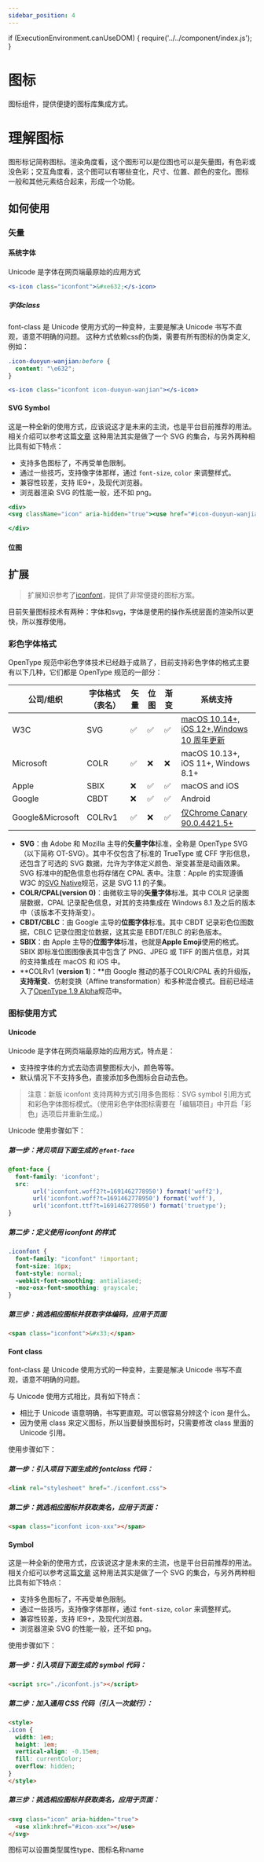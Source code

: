 ```yaml
---
sidebar_position: 4
---
```


if (ExecutionEnvironment.canUseDOM) {
    require('../../component/index.js');
}

# 图标
图标组件，提供便捷的图标库集成方式。

# 理解图标
图形标记简称图标。渲染角度看，这个图形可以是位图也可以是矢量图，有色彩或没色彩；交互角度看，这个图可以有哪些变化，尺寸、位置、颜色的变化。图标
一般和其他元素结合起来，形成一个功能。

## 如何使用

### 矢量

#### 系统字体
Unicode 是字体在网页端最原始的应用方式
```jsx live
<s-icon class="iconfont">&#xe632;</s-icon>
```
##### 字体class
font-class 是 Unicode 使用方式的一种变种，主要是解决 Unicode 书写不直观，语意不明确的问题。
这种方式依赖css的伪类，需要有所有图标的伪类定义,例如：
``` css
.icon-duoyun-wanjian:before {
  content: "\e632";
}
```

```jsx live
<s-icon class="iconfont icon-duoyun-wanjian"></s-icon>
```


#### SVG Symbol
这是一种全新的使用方式，应该说这才是未来的主流，也是平台目前推荐的用法。相关介绍可以参考这篇[文章](https://www.zhangxinxu.com/wordpress/2014/07/introduce-svg-sprite-technology/?spm=a313x.help_detail.1998910419.84.b39d3a81xrWVaX) 这种用法其实是做了一个 SVG 的集合，与另外两种相比具有如下特点：

- 支持多色图标了，不再受单色限制。
- 通过一些技巧，支持像字体那样，通过 `font-size`, `color` 来调整样式。
- 兼容性较差，支持 IE9+，及现代浏览器。
- 浏览器渲染 SVG 的性能一般，还不如 png。

```jsx live
<div>
<svg className="icon" aria-hidden="true"><use href="#icon-duoyun-wanjian"></use></svg>

</div>
```

#### 位图



## 扩展

> 扩展知识参考了[iconfont](https://www.iconfont.cn/)，提供了非常便捷的图标方案。

目前矢量图标技术有两种：字体和svg，字体是使用的操作系统层面的渲染所以更快，所以推荐使用。

### 彩色字体格式
OpenType 规范中彩色字体技术已经趋于成熟了，目前支持彩色字体的格式主要有以下几种，它们都是 OpenType 规范的一部分：

| 公司/组织            | 字体格式（表名） | 矢量 | 位图 | 渐变 | 系统支持                                                                                                             |
|------------------|----------|----|----|----|------------------------------------------------------------------------------------------------------------------|
| W3C              | SVG      | ✅  | ✅  | ✅  | [macOS 10.14+,   iOS 12+,Windows 10 周年更新](https://docs.microsoft.com/zh-cn/windows/win32/direct2d/svg-support)   |
| Microsoft        | COLR     | ✅  | ❌  | ❌  | macOS 10.13+, iOS 11+, Windows 8.1+                                                                              |
| Apple            | SBIX     | ❌  | ✅  | ✅  | macOS and iOS                                                                                                    |
| Google           | CBDT     | ❌  | ✅  | ✅  | Android                                                                                                          |
| Google&Microsoft | COLRv1   | ✅  | ❌  | ✅  | [仅Chrome Canary 90.0.4421.5+](https://github.com/googlefonts/colr-gradients-spec#chromium-skia-freetype-support) |

- **SVG**：由 Adobe 和 Mozilla 主导的**矢量字体**标准，全称是 OpenType SVG（以下简称 OT-SVG）。其中不仅包含了标准的 TrueType 或 CFF 字形信息，还包含了可选的 SVG 数据，允许为字体定义颜色、渐变甚至是动画效果。SVG 标准中的配色信息也将存储在 CPAL 表中。注意：Apple 的实现遵循 W3C 的[SVG Native](https://svgwg.org/specs/svg-native/)规范，这是 SVG 1.1 的子集。
- **COLR/CPAL(**version 0**)**：由微软主导的**矢量字体**标准。其中 COLR 记录图层数据，CPAL 记录配色信息，对其的支持集成在 Windows 8.1 及之后的版本中（该版本不支持渐变）。
- **CBDT/CBLC**：由 Google 主导的**位图字体**标准。其中 CBDT 记录彩色位图数据，CBLC 记录位图定位数据，这其实是 EBDT/EBLC 的彩色版本。
- **SBIX**：由 Apple 主导的**位图字体**标准，也就是**Apple Emoji**使用的格式。SBIX 即标准位图图像表其中包含了 PNG、JPEG 或 TIFF 的图片信息，对其的支持集成在 macOS 和 iOS 中。
- **COLRv1 (**version 1**)：**由 Google 推动的基于COLR/CPAL 表的升级版，**支持渐变**、仿射变换（Affine transformation）和多种混合模式。目前已经进入了[OpenType 1.9 Alpha](https://docs.microsoft.com/zh-cn/typography/opentype/otspec190alpha/ot190alpha)规范中。

### 图标使用方式
#### Unicode
Unicode 是字体在网页端最原始的应用方式，特点是：

- 支持按字体的方式去动态调整图标大小，颜色等等。
- 默认情况下不支持多色，直接添加多色图标会自动去色。

> 注意：新版 iconfont 支持两种方式引用多色图标：SVG symbol 引用方式和彩色字体图标模式。（使用彩色字体图标需要在「编辑项目」中开启「彩色」选项后并重新生成。）

Unicode 使用步骤如下：

#####  第一步：拷贝项目下面生成的 `@font-face`

```css
@font-face {
  font-family: 'iconfont';
  src:
       url('iconfont.woff2?t=1691462778950') format('woff2'),
       url('iconfont.woff?t=1691462778950') format('woff'),
       url('iconfont.ttf?t=1691462778950') format('truetype');
}
```

#####  第二步：定义使用 iconfont 的样式

```css
.iconfont {
  font-family: "iconfont" !important;
  font-size: 16px;
  font-style: normal;
  -webkit-font-smoothing: antialiased;
  -moz-osx-font-smoothing: grayscale;
}
```

#####  第三步：挑选相应图标并获取字体编码，应用于页面

```html
<span class="iconfont">&#x33;</span>
```

#### Font class
font-class 是 Unicode 使用方式的一种变种，主要是解决 Unicode 书写不直观，语意不明确的问题。

与 Unicode 使用方式相比，具有如下特点：

- 相比于 Unicode 语意明确，书写更直观。可以很容易分辨这个 icon 是什么。
- 因为使用 class 来定义图标，所以当要替换图标时，只需要修改 class 里面的 Unicode 引用。

使用步骤如下：

#####  第一步：引入项目下面生成的 fontclass 代码：

```html
<link rel="stylesheet" href="./iconfont.css">
```

#####  第二步：挑选相应图标并获取类名，应用于页面：

```html
<span class="iconfont icon-xxx"></span>
```


#### Symbol
这是一种全新的使用方式，应该说这才是未来的主流，也是平台目前推荐的用法。相关介绍可以参考这篇[文章](https://www.zhangxinxu.com/wordpress/2014/07/introduce-svg-sprite-technology/?spm=a313x.help_detail.1998910419.84.b39d3a81xrWVaX) 这种用法其实是做了一个 SVG 的集合，与另外两种相比具有如下特点：

- 支持多色图标了，不再受单色限制。
- 通过一些技巧，支持像字体那样，通过 `font-size`, `color` 来调整样式。
- 兼容性较差，支持 IE9+，及现代浏览器。
- 浏览器渲染 SVG 的性能一般，还不如 png。

使用步骤如下：

#####  第一步：引入项目下面生成的 symbol 代码：

```html
<script src="./iconfont.js"></script>
```

#####  第二步：加入通用 CSS 代码（引入一次就行）：

```html
<style>
.icon {
  width: 1em;
  height: 1em;
  vertical-align: -0.15em;
  fill: currentColor;
  overflow: hidden;
}
</style>
```

#####  第三步：挑选相应图标并获取类名，应用于页面：

```html
<svg class="icon" aria-hidden="true">
  <use xlink:href="#icon-xxx"></use>
</svg>
```

图标可以设置类型属性type、图标名称name
